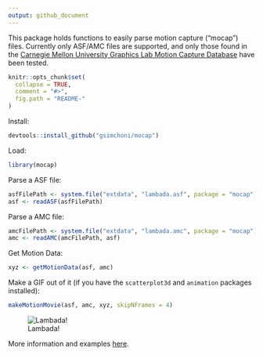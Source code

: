 ```yaml
---
output: github_document
---
```


<!-- README.md is generated from README.Rmd. Please edit that file -->

This package holds functions to easily parse motion capture ("mocap") files. Currently only ASF/AMC files are supported, and only those found in the [Carnegie Mellon University Graphics Lab Motion Capture Database](http://mocap.cs.cmu.edu/) have been tested.

```r
knitr::opts_chunk$set(
  collapse = TRUE,
  comment = "#>",
  fig.path = "README-"
)
```

Install:
```r
devtools::install_github("gsimchoni/mocap")
```

Load:
```r
library(mocap)
```

Parse a ASF file:
```r
asfFilePath <- system.file("extdata", "lambada.asf", package = "mocap")
asf <- readASF(asfFilePath)
```

Parse a AMC file:
```r
amcFilePath <- system.file("extdata", "lambada.amc", package = "mocap")
amc <- readAMC(amcFilePath, asf)
```

Get Motion Data:
```r
xyz <- getMotionData(asf, amc)
```

Make a GIF out of it (if you have the `scatterplot3d` and `animation` packages installed):
```r
makeMotionMovie(asf, amc, xyz, skipNFrames = 4)
```

![Lambada!](motion.gif)

More information and examples [here](http://giorasimchoni.com).